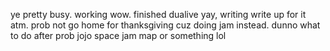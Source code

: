 ye pretty busy. working wow. finished dualive yay, writing write up for it atm.
prob not go home for thanksgiving cuz doing jam instead. dunno what to do after
prob jojo space jam map or something lol
